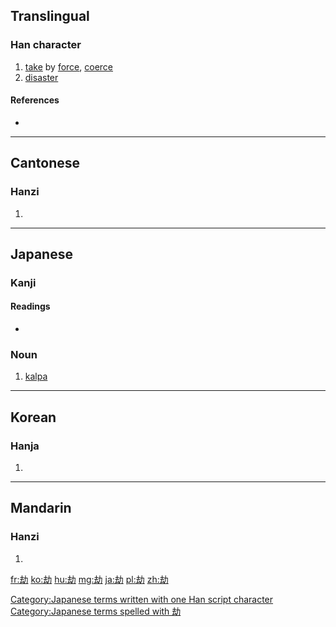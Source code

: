 {{also|刦}}
==Translingual==

===Han character===
{{Han char|rn=19|rad=力|as=05|sn=7|four=4772<sub>0</sub>|canj=土戈大尸 (GIKS), X土戈大尸 (XGIKS)|ids=⿰[[去]][[力]]}}

# [[take]] by [[force]], [[coerce]]
# [[disaster]]

====References====
* {{Han ref|kx=0146.300|dkj=02316|dj=0331.030|hdz=10367.120|uh=52AB|ud=21163|bh=A754|bd=42836}}

----

==Cantonese==

===Hanzi===
{{yue-hanzi|jyut=|y=gip3}}

# {{defn|lang=yue|sort=力05}}

----

==Japanese==

===Kanji===
{{ja-kanji|grade=|rs=力05}}

====Readings====
* {{ja-readings|on=[[ごう]] (gō), [[きょう]] (kyō), [[こう]] (kō)|kun=[[おびやかす]] (obiyakasu)}}

===Noun===
{{ja-noun|k|hira=こう|rom=kō}}

# {{context|Buddhism|lang=ja|sort=こう}} [[kalpa]]

[[Category:Japanese terms written with one Han script character]]
[[Category:Japanese terms spelled with 劫]]
----

==Korean==

===Hanja===
{{ko-hanja|hangeul=겁|rv=geop|mr=kŏp}}

# {{defn|lang=ko|sort=力05}}

----

==Mandarin==

===Hanzi===
{{cmn-hanzi|pin=[[jié]] ([[jie2]])|wg=chieh<sup>2</sup>}}

# {{defn|lang=cmn|sort=力05}}

[[fr:劫]]
[[ko:劫]]
[[hu:劫]]
[[mg:劫]]
[[ja:劫]]
[[pl:劫]]
[[zh:劫]]